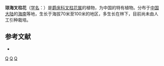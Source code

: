 {{Speciesbox
| genus = Staurogyne
| species = strigosa
| authority = [[吴征镒|C. Y. Wu]] et H. S. Lo
}}

'''琼海叉柱花'''（[[学名|学名]]：{{lang|la|''Staurogyne strigosa''}}）是[[爵床科|爵床科]][[叉柱花属|叉柱花属]]的植物，为中国的特有植物。分布于[[中国大陆|中国大陆]]的[[海南|海南]]等地，生长于海拔70米至100米的地区，多生长在林下，目前尚未由人工引种栽培。

== 参考文献 ==
<div class="references-small">
* {{cite web| url =http://www.bioinfo.cn/db05/KmzwSpecies.php?action=view&id=287| title =琼海叉柱花| work =《中国高等植物数据库全库》| publisher =中国科学院微生物研究所| author =昆明植物研究所| accessdate =2009-02-21| deadurl =yes| archiveurl =https://web.archive.org/web/20160305072912/http://www.bioinfo.cn/db05/KmzwSpecies.php?action=view&id=287| archivedate =2016-03-05}}
</div>
{{Taxonbar|from=Q15224944}}

[[Category:叉柱花属|Q]]
[[Category:中国特有植物|Q]]
[[Category:海南植物|Q]]